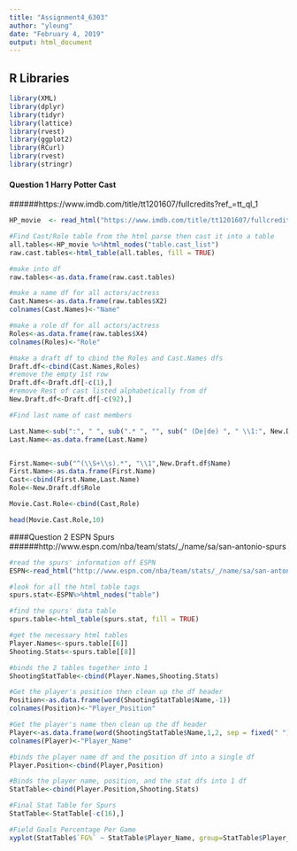 ---
title: "Assignment4_6303"
author: "yleung"
date: "February 4, 2019"
output: html_document
---

## R Libraries
```{r setup, include=FALSE}
library(XML)
library(dplyr)
library(tidyr)
library(lattice)
library(rvest)
library(ggplot2)
library(RCurl)
library(rvest)
library(stringr)
```

#### Question 1 Harry Potter Cast 
######https://www.imdb.com/title/tt1201607/fullcredits?ref_=tt_ql_1

```{r Q1Cast}
HP_movie  <- read_html("https://www.imdb.com/title/tt1201607/fullcredits?ref_=tt_ql_1")

#Find Cast/Role table from the html parse then cast it into a table
all.tables<-HP_movie %>%html_nodes("table.cast_list")
raw.cast.tables<-html_table(all.tables, fill = TRUE)

#make into df
raw.tables<-as.data.frame(raw.cast.tables)

#make a name df for all actors/actress
Cast.Names<-as.data.frame(raw.tables$X2)
colnames(Cast.Names)<-"Name"

#make a role df for all actors/actress
Roles<-as.data.frame(raw.tables$X4)
colnames(Roles)<-"Role"

#make a draft df to cbind the Roles and Cast.Names dfs
Draft.df<-cbind(Cast.Names,Roles)
#remove the empty 1st row
Draft.df<-Draft.df[-c(1),]
#remove Rest of cast listed alphabetically from df
New.Draft.df<-Draft.df[-c(92),]

#Find last name of cast members

Last.Name<-sub(":", " ", sub(".* ", "", sub(" (De|de) ", " \\1:", New.Draft.df$Name)))
Last.Name<-as.data.frame(Last.Name)


First.Name<-sub("^(\\S+\\s).*", "\\1",New.Draft.df$Name)
First.Name<-as.data.frame(First.Name)
Cast<-cbind(First.Name,Last.Name)
Role<-New.Draft.df$Role

Movie.Cast.Role<-cbind(Cast,Role)

head(Movie.Cast.Role,10)
```

####Question 2 ESPN Spurs
######http://www.espn.com/nba/team/stats/_/name/sa/san-antonio-spurs
```{r Q2-ESPN}
#read the spurs' information off ESPN
ESPN<-read_html("http://www.espn.com/nba/team/stats/_/name/sa/san-antonio-spurs")

#look for all the html table tags
spurs.stat<-ESPN%>%html_nodes("table")

#find the spurs' data table 
spurs.table<-html_table(spurs.stat, fill = TRUE)

#get the necessary html tables
Player.Names<-spurs.table[[6]]
Shooting.Stats<-spurs.table[[8]]

#binds the 2 tables together into 1
ShootingStatTable<-cbind(Player.Names,Shooting.Stats)

#Get the player's position then clean up the df header
Position<-as.data.frame(word(ShootingStatTable$Name,-1))
colnames(Position)<-"Player_Position"

#Get the player's name then clean up the df header
Player<-as.data.frame(word(ShootingStatTable$Name,1,2, sep = fixed(" ")))
colnames(Player)<-"Player_Name"

#binds the player name df and the position df into a single df
Player.Position<-cbind(Player,Position)

#Binds the player name, position, and the stat dfs into 1 df
StatTable<-cbind(Player.Position,Shooting.Stats)

#Final Stat Table for Spurs
StatTable<-StatTable[-c(16),]

#Field Goals Percentage Per Game 
xyplot(StatTable$`FG%` ~ StatTable$Player_Name, group=StatTable$Player_Position, data=StatTable, xlab="Player Name",ylab="Field Goals Percentage(%)", auto.key=list(space="right"), jitter.x=TRUE, jitter.y=TRUE, scales=list(x=list(rot=45)))
```


